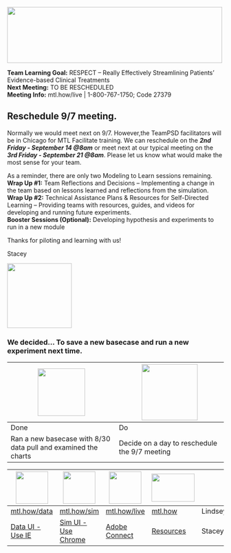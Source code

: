 <!-- MTL Logo, HTML img tag -->
<img src = "https://raw.githubusercontent.com/lzim/teampsd/teampsd_style/mtl_logo/mtl_testdontguess_sm.png"
     height = "130" width = "500"> 
 

**Team Learning Goal:** RESPECT – Really Effectively Streamlining Patients’ Evidence-based Clinical Treatments  
**Next Meeting:** TO BE RESCHEDULED  
**Meeting Info:** mtl.how/live | 1-800-767-1750; Code 27379    

## Reschedule 9/7 meeting.  
Normally we would meet next on 9/7. However,the TeamPSD facilitators will be in Chicago for MTL Facilitate training. We can reschedule on the ***2nd Friday - September 14 @8am*** or meet next at our typical meeting on the ***3rd Friday - September 21 @8am***.
Please let us know what would make the most sense for your team.  

As a reminder, there are only two Modeling to Learn sessions remaining.    
**Wrap Up #1:** Team Reflections and Decisions – Implementing a change in the team based on lessons learned and reflections from the simulation.   
**Wrap Up #2:** Technical Assistance Plans & Resources for Self-Directed Learning – Providing teams with resources, guides, and videos for developing and running future experiments.  
**Booster Sessions (Optional):**  Developing hypothesis and experiments to run in a new module  

Thanks for piloting and learning with us! 

Stacey


<!-- Learning Objectives Icon -->
<img src = "https://raw.githubusercontent.com/lzim/teampsd/hexagon_icons/np_star_778913_003F72.png"
     height = "150" width = "150">  

### We decided... To save a new basecase and run a new experiment next time.

<img src = "https://raw.githubusercontent.com/lzim/teampsd/hexagon_icons/np_hexagon-check-mark_309690_003F72.png" height = "110" width = "110"> | <img src = "https://raw.githubusercontent.com/lzim/teampsd/hexagon_icons/np_synchronize_778914_003F72.png" height = "130" width = "130">
--- | ---
Done | Do
Ran a new basecase with 8/30 data pull and examined the charts | Decide on a day to reschedule the 9/7 meeting



<!-- Resources Links -->
<img src = "https://raw.githubusercontent.com/lzim/teampsd/hexagon_icons/np_bar-chart-decline_869492_0083BE.png" height = "75" width = "75"> | <img src = "https://raw.githubusercontent.com/lzim/teampsd/hexagon_icons/np_line-chart_544281_0083BE.png" height = "75" width = "75"> | <img src = "https://raw.githubusercontent.com/lzim/teampsd/hexagon_icons/np_feedback_546911_0083BE.png" height = "75" width = "75"> | <img src = "https://raw.githubusercontent.com/lzim/teampsd/teampsd_style/mtl_logo/mtl_how_sm.png" height = "65" width = "100"> | <img src = "https://raw.githubusercontent.com/lzim/teampsd/teampsd_style/teampsd_logo/va_team_psd_logo_sq_sm.png" height = "75" width = "100">
--- | --- | --- | --- | ---
[mtl.how/data](http://mtl.how/data) | [mtl.how/sim](http://mtl.how/sim) | [mtl.how/live](http://mtl.how/live) | [mtl.how](http://mtl.how) | Lindsey.Zimmerman@va.gov
[Data UI - Use IE](http://mtl.how/data) | [Sim UI - Use Chrome](http://mtl.how/sim) |   [Adobe Connect](http://mtl.how/live) | [Resources](http://mtl.how) | Stacey.Park2@va.gov 
